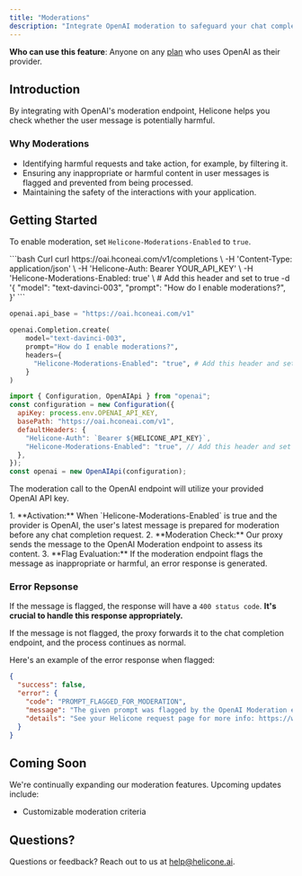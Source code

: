 ```yaml
---
title: "Moderations"
description: "Integrate OpenAI moderation to safeguard your chat completions."
---
```

<Info>**Who can use this feature**: Anyone on any [plan](https://www.helicone.ai/pricing) who uses OpenAI as their provider.</Info>


## Introduction

By integrating with OpenAI's moderation endpoint, Helicone helps you check whether the user message is potentially harmful. 

### Why Moderations
- Identifying harmful requests and take action, for example, by filtering it.
- Ensuring any inappropriate or harmful content in user messages is flagged and prevented from being processed.
- Maintaining the safety of the interactions with your application. 


## Getting Started
To enable moderation, set `Helicone-Moderations-Enabled` to `true`.

<CodeGroup>
```bash Curl
curl https://oai.hconeai.com/v1/completions \
  -H 'Content-Type: application/json' \
  -H 'Helicone-Auth: Bearer YOUR_API_KEY' \
  -H 'Helicone-Moderations-Enabled: true' \ # Add this header and set to true
  -d '{
    "model": "text-davinci-003",
    "prompt": "How do I enable moderations?",
}'
```

```python Python
openai.api_base = "https://oai.hconeai.com/v1"

openai.Completion.create(
    model="text-davinci-003",
    prompt="How do I enable moderations?",
    headers={
      "Helicone-Moderations-Enabled": "true", # Add this header and set to true
    }
)
```

```js Node
import { Configuration, OpenAIApi } from "openai";
const configuration = new Configuration({
  apiKey: process.env.OPENAI_API_KEY,
  basePath: "https://oai.hconeai.com/v1",
  defaultHeaders: {
    "Helicone-Auth": `Bearer ${HELICONE_API_KEY}`,
    "Helicone-Moderations-Enabled": "true", // Add this header and set to true
  },
});
const openai = new OpenAIApi(configuration);
```

</CodeGroup>

<Note>The moderation call to the OpenAI endpoint will utilize your provided OpenAI API key.</Note>

<Accordion title="A Deep-Dive of the Moderation Process">
  1. **Activation:** When `Helicone-Moderations-Enabled` is true and the provider is OpenAI, the user's latest message is prepared for moderation before any chat completion request.
  2. **Moderation Check:** Our proxy sends the message to the OpenAI Moderation endpoint to assess its content.
  3. **Flag Evaluation:** If the moderation endpoint flags the message as inappropriate or harmful, an error response is generated. 

</Accordion>


### Error Repsonse 

If the message is flagged, the response will have a `400 status code`. **It's crucial to handle this response appropriately.**

If the message is not flagged, the proxy forwards it to the chat completion endpoint, and the process continues as normal.

Here's an example of the error response when flagged: 
   ```json
   {
     "success": false,
     "error": {
       "code": "PROMPT_FLAGGED_FOR_MODERATION",
       "message": "The given prompt was flagged by the OpenAI Moderation endpoint.",
       "details": "See your Helicone request page for more info: https://www.helicone.ai/requests?[REQUEST_ID]"
     }
   }
   ```



## Coming Soon

We're continually expanding our moderation features. Upcoming updates include:
- Customizable moderation criteria

## Questions? 

<Tip>Questions or feedback? Reach out to us at [help@helicone.ai](help@helicone.ai). </Tip>